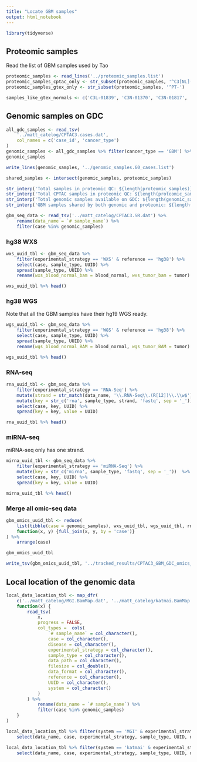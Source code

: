 ```yaml
---
title: "Locate GBM samples"
output: html_notebook
---
```


```r
library(tidyverse)
```



## Proteomic samples
Read the list of GBM samples used by Tao

```r
proteomic_samples <- read_lines('../proteomic_samples.list')
proteomic_samples_cptac_only <- str_subset(proteomic_samples, '^C3[NL]-')
proteomic_samples_gtex_only <- str_subset(proteomic_samples, '^PT-')

samples_like_gtex_normals <- c('C3L-01839', 'C3N-01370', 'C3N-01817', 'C3N-01850', 'C3N-03187')
```



## Genomic samples on GDC
```r
all_gdc_samples <- read_tsv(
    '../matt_catelog/CPTAC3.cases.dat',
    col_names = c('case_id', 'cancer_type')
)
genomic_samples <- all_gdc_samples %>% filter(cancer_type == 'GBM') %>% pull(case_id) %>% sort()
genomic_samples
```

```r
write_lines(genomic_samples, '../genomic_samples.60_cases.list')
```

```r
shared_samples <- intersect(genomic_samples, proteomic_samples)

str_interp('Total samples in proteomic QC: ${length(proteomic_samples)}')
str_interp('Total CPTAC samples in proteomic QC: ${length(proteomic_samples_cptac_only)}')
str_interp('Total genomic samples available on GDC: ${length(genomic_samples)}')
str_interp('GBM samples shared by both genomic and proteomic: ${length(shared_samples)}')
```

```r
gbm_seq_data <- read_tsv('../matt_catelog/CPTAC3.SR.dat') %>%
    rename(data_name = `# sample_name`) %>%
    filter(case %in% genomic_samples) 
```


### hg38 WXS
```r
wxs_uuid_tbl <- gbm_seq_data %>% 
    filter(experimental_strategy == 'WXS' & reference == 'hg38') %>% 
    select(case, sample_type, UUID) %>%
    spread(sample_type, UUID) %>%
    rename(wxs_blood_normal_bam = blood_normal, wxs_tumor_bam = tumor)

wxs_uuid_tbl %>% head()
```

### hg38 WGS
Note that all the GBM samples have their hg19 WGS ready.

```r
wgs_uuid_tbl <- gbm_seq_data %>% 
    filter(experimental_strategy == 'WGS' & reference == 'hg38') %>% 
    select(case, sample_type, UUID) %>%
    spread(sample_type, UUID) %>%
    rename(wgs_blood_normal_BAM = blood_normal, wgs_tumor_BAM = tumor)

wgs_uuid_tbl %>% head()
```


### RNA-seq
```r
rna_uuid_tbl <- gbm_seq_data %>% 
    filter(experimental_strategy == 'RNA-Seq') %>%
    mutate(strand = str_match(data_name, '\\.RNA-Seq\\.(R[12])\\.\\w$')[, 2]) %>% 
    mutate(key = str_c('rna', sample_type, strand, 'fastq', sep = '_')) %>%
    select(case, key, UUID) %>%
    spread(key = key, value = UUID)

rna_uuid_tbl %>% head()
```


### miRNA-seq
miRNA-seq only has one strand.

```r
mirna_uuid_tbl <- gbm_seq_data %>% 
    filter(experimental_strategy == 'miRNA-Seq') %>%
    mutate(key = str_c('mirna', sample_type, 'fastq', sep = '_'))  %>%
    select(case, key, UUID) %>%
    spread(key = key, value = UUID)

mirna_uuid_tbl %>% head()
```


### Merge all omic-seq data
```r
gbm_omics_uuid_tbl <- reduce(
    list(tibble(case = genomic_samples), wxs_uuid_tbl, wgs_uuid_tbl, rna_uuid_tbl, mirna_uuid_tbl),
    function(x, y) {full_join(x, y, by = 'case')}
) %>%
    arrange(case)

gbm_omics_uuid_tbl
```

```r
write_tsv(gbm_omics_uuid_tbl, '../tracked_results/CPTAC3_GBM_GDC_omics_UUIDs.tsv')
```



## Local location of the genomic data
```r
local_data_location_tbl <- map_dfr(
    c('../matt_catelog/MGI.BamMap.dat', '../matt_catelog/katmai.BamMap.dat'),
    function(x) {
        read_tsv(
            x, 
            progress = FALSE,
            col_types =  cols(
                `# sample_name` = col_character(),
                case = col_character(),
                disease = col_character(),
                experimental_strategy = col_character(),
                sample_type = col_character(),
                data_path = col_character(),
                filesize = col_double(),
                data_format = col_character(),
                reference = col_character(),
                UUID = col_character(),
                system = col_character()
            )
        ) %>%
            rename(data_name = `# sample_name`) %>%
            filter(case %in% genomic_samples)
    }
) 
```

```r
local_data_location_tbl %>% filter(system == 'MGI' & experimental_strategy == 'WXS') %>%
    select(data_name, case, experimental_strategy, sample_type, UUID, data_format, system, data_path)
```

```r
local_data_location_tbl %>% filter(system == 'katmai' & experimental_strategy == 'RNA-Seq') %>%
    select(data_name, case, experimental_strategy, sample_type, UUID, data_format, system, data_path)
```

